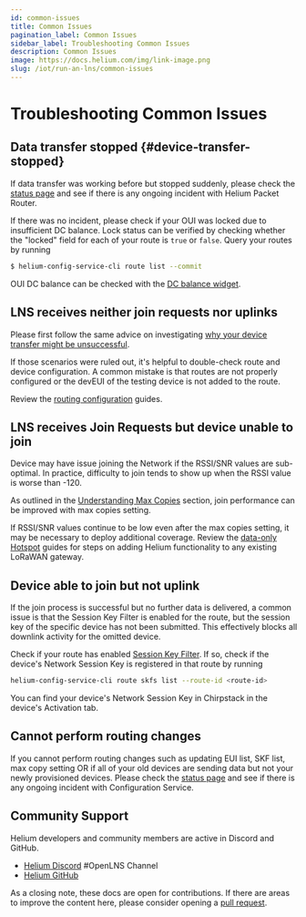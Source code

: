 ```yaml
---
id: common-issues
title: Common Issues
pagination_label: Common Issues
sidebar_label: Troubleshooting Common Issues
description: Common Issues
image: https://docs.helium.com/img/link-image.png
slug: /iot/run-an-lns/common-issues
---
```



# Troubleshooting Common Issues

## Data transfer stopped {#device-transfer-stopped}

If data transfer was working before but stopped suddenly, please check the
[status page](https://status.helium.com/) and see if there is any ongoing incident with Helium
Packet Router.

If there was no incident, please check if your OUI was locked due to insufficient DC balance. Lock
status can be verified by checking whether the "locked" field for each of your route is `true` or
`false`. Query your routes by running

```bash
$ helium-config-service-cli route list --commit
```

OUI DC balance can be checked with the
[DC balance widget](/iot/run-an-lns/fund-an-oui#tracking-oui-balance).

## LNS receives neither join requests nor uplinks

Please first follow the same advice on investigating
[why your device transfer might be unsuccessful](/iot/run-an-lns/common-issues#device-transfer-stopped).

If those scenarios were ruled out, it's helpful to double-check route and device configuration. A
common mistake is that routes are not properly configured or the devEUI of the testing device is not
added to the route.

Review the [routing configuration](configure-routing-rules) guides.

## LNS receives Join Requests but device unable to join

Device may have issue joining the Network if the RSSI/SNR values are sub-optimal. In practice,
difficulty to join tends to show up when the RSSI value is worse than -120.

As outlined in the [Understanding Max Copies](/iot/run-an-lns/advanced-configuration#max-copies)
section, join performance can be improved with max copies setting.

If RSSI/SNR values continue to be low even after the max copies setting, it may be necessary to
deploy additional coverage. Review the [data-only Hotspot](/iot/data-only-hotspots) guides for steps
on adding Helium functionality to any existing LoRaWAN gateway.

## Device able to join but not uplink

If the join process is successful but no further data is delivered, a common issue is that the
Session Key Filter is enabled for the route, but the session key of the specific device has not been
submitted. This effectively blocks all downlink activity for the omitted device.

Check if your route has enabled
[Session Key Filter](/iot/run-an-lns/advanced-configuration#session-key-filter). If so, check if the
device's Network Session Key is registered in that route by running

```bash
helium-config-service-cli route skfs list --route-id <route-id>
```

You can find your device's Network Session Key in Chirpstack in the device's Activation tab.

## Cannot perform routing changes

If you cannot perform routing changes such as updating EUI list, SKF list, max copy setting OR if
all of your old devices are sending data but not your newly provisioned devices. Please check the
[status page](https://status.helium.com/) and see if there is any ongoing incident with
Configuration Service.

## Community Support

Helium developers and community members are active in Discord and GitHub.

- [Helium Discord](https://discord.gg/helium) #OpenLNS Channel
- [Helium GitHub](https://github.com/helium)

As a closing note, these docs are open for contributions. If there are areas to improve the content
here, please consider opening a [pull request](https://github.com/helium/docs/).
